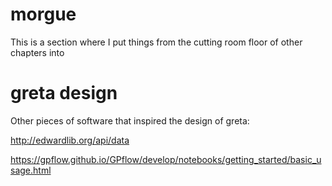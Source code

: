 # morgue

This is a section where I put things from the cutting room floor of other chapters into

# greta design

Other pieces of software that inspired the design of greta:

<http://edwardlib.org/api/data>

<https://gpflow.github.io/GPflow/develop/notebooks/getting_started/basic_usage.html>
